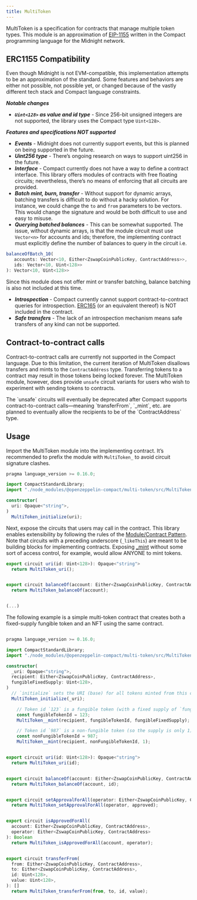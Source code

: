 ```yaml
---
title: MultiToken
---
```


MultiToken is a specification for contracts that manage multiple token types.
This module is an approximation of [EIP-1155](https://eips.ethereum.org/EIPS/eip-1155) written in the Compact programming language for the Midnight network.

## ERC1155 Compatibility

Even though Midnight is not EVM-compatible, this implementation attempts to be an approximation of the standard.
Some features and behaviors are either not possible, not possible yet, or changed because of the vastly different tech stack
and Compact language constraints.

***Notable changes***

* ***`Uint<128>` as value and id type*** - Since 256-bit unsigned integers are not supported, the library uses the Compact type `Uint<128>`.

***Features and specifications NOT supported***

* ***Events*** - Midnight does not currently support events, but this is planned on being supported in the future.
* ***Uint256 type*** - There’s ongoing research on ways to support uint256 in the future.
* ***Interface*** - Compact currently does not have a way to define a contract interface.
This library offers modules of contracts with free floating circuits; nevertheless, there’s no means of enforcing that all circuits are provided.
* ***Batch mint, burn, transfer*** - Without support for dynamic arrays, batching transfers is difficult to do without a hacky solution.
For instance, we could change the `to` and `from` parameters to be vectors.
This would change the signature and would be both difficult to use and easy to misuse.
* ***Querying batched balances*** - This can be somewhat supported.
The issue, without dynamic arrays, is that the module circuit must use `Vector<n>` for accounts and ids;
therefore, the implementing contract must explicitly define the number of balances to query in the circuit i.e.

```ts
balanceOfBatch_10(
   accounts: Vector<10, Either<ZswapCoinPublicKey, ContractAddress>>,
   ids: Vector<10, Uint<128>>
): Vector<10, Uint<128>>
```

Since this module does not offer mint or transfer batching, balance batching is also not included at this time.

* ***Introspection*** - Compact currently cannot support contract-to-contract queries for introspection.
[ERC165](https://eips.ethereum.org/EIPS/eip-165) (or an equivalent thereof) is NOT included in the contract.
* ***Safe transfers*** - The lack of an introspection mechanism means safe transfers of any kind can not be supported.

## Contract-to-contract calls

Contract-to-contract calls are currently not supported in the Compact language.
Due to this limitation, the current iteration of MultiToken disallows transfers and mints to the `ContractAddress` type.
Transferring tokens to a contract may result in those tokens being locked forever.
The MultiToken module, however, does provide `unsafe` circuit variants for users who wish to experiment with sending tokens to contracts.

<Callout type='warn'>
The `unsafe` circuits will eventually be deprecated after Compact supports contract-to-contract calls—meaning `transferFrom`, `_mint`, etc. are planned to eventually allow the recipients to be of the `ContractAddress` type.
</Callout>

## Usage

Import the MultiToken module into the implementing contract.
It’s recommended to prefix the module with `MultiToken_` to avoid circuit signature clashes.

```typescript
pragma language_version >= 0.16.0;

import CompactStandardLibrary;
import "./node_modules/@openzeppelin-compact/multi-token/src/MultiToken" prefix MultiToken_;

constructor(
  uri: Opaque<"string">,
)
  MultiToken_initialize(uri);

```

Next, expose the circuits that users may call in the contract.
This library enables extensibility by following the rules of the [Module/Contract Pattern](/contracts-compact/extensibility#the_module_contract_pattern).
Note that circuits with a preceding underscore (`_likeThis`) are meant to be building blocks for implementing contracts.
Exposing [_mint](/contracts-compact/api/multitoken#MultiTokenModule-_mint) without some sort of access control, for example, would allow ANYONE to mint tokens.

```typescript
export circuit uri(id: Uint<128>): Opaque<"string">
  return MultiToken_uri();


export circuit balanceOf(account: Either<ZswapCoinPublicKey, ContractAddress>): Uint<128>
  return MultiToken_balanceOf(account);


(...)
```

The following example is a simple multi-token contract that creates both a fixed-supply fungible token and an NFT using the same contract.

```typescript

pragma language_version >= 0.16.0;

import CompactStandardLibrary;
import "./node_modules/@openzeppelin-compact/multi-token/src/MultiToken" prefix MultiToken_;

constructor(
  _uri: Opaque<"string">,
  recipient: Either<ZswapCoinPublicKey, ContractAddress>,
  fungibleFixedSupply: Uint<128>,
)
  // `initialize` sets the URI (base) for all tokens minted from this contract
  MultiToken_initialize(_uri);

    // Token id `123` is a fungible token (with a fixed supply of `fungibleFixedSupply`)
    const fungibleTokenId = 123;
    MultiToken__mint(recipient, fungibleTokenId, fungibleFixedSupply);

    // Token id `987` is a non-fungible token (so the supply is only 1)
    const nonFungibleTokenId = 987;
    MultiToken__mint(recipient, nonFungibleTokenId, 1);


export circuit uri(id: Uint<128>): Opaque<"string">
  return MultiToken_uri(id);


export circuit balanceOf(account: Either<ZswapCoinPublicKey, ContractAddress>, id: Uint<128>): Uint<128>
  return MultiToken_balanceOf(account, id);


export circuit setApprovalForAll(operator: Either<ZswapCoinPublicKey, ContractAddress>, approved: Boolean): []
  return MultiToken_setApprovalForAll(operator, approved);


export circuit isApprovedForAll(
  account: Either<ZswapCoinPublicKey, ContractAddress>,
  operator: Either<ZswapCoinPublicKey, ContractAddress>
): Boolean
  return MultiToken_isApprovedForAll(account, operator);


export circuit transferFrom(
  from: Either<ZswapCoinPublicKey, ContractAddress>,
  to: Either<ZswapCoinPublicKey, ContractAddress>,
  id: Uint<128>,
  value: Uint<128>,
): []
  return MultiToken_transferFrom(from, to, id, value);

```
